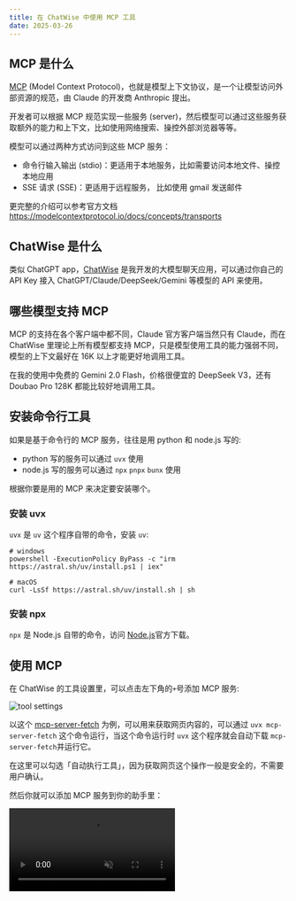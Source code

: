 ```yaml
---
title: 在 ChatWise 中使用 MCP 工具
date: 2025-03-26
---
```



## MCP 是什么

[MCP](https://modelcontextprotocol.io) (Model Context Protocol)，也就是模型上下文协议，是一个让模型访问外部资源的规范，由 Claude 的开发商 Anthropic 提出。

开发者可以根据 MCP 规范实现一些服务 (server)，然后模型可以通过这些服务获取额外的能力和上下文，比如使用网络搜索、操控外部浏览器等等。

模型可以通过两种方式访问到这些 MCP 服务：

- 命令行输入输出 (stdio)：更适用于本地服务，比如需要访问本地文件、操控本地应用
- SSE 请求 (SSE)：更适用于远程服务， 比如使用 gmail 发送邮件

更完整的介绍可以参考官方文档 https://modelcontextprotocol.io/docs/concepts/transports

## ChatWise 是什么

类似 ChatGPT app，[ChatWise](https://chatwise.app) 是我开发的大模型聊天应用，可以通过你自己的 API Key 接入 ChatGPT/Claude/DeepSeek/Gemini 等模型的 API 来使用。

## 哪些模型支持 MCP

MCP 的支持在各个客户端中都不同，Claude 官方客户端当然只有 Claude，而在 ChatWise 里理论上所有模型都支持 MCP，只是模型使用工具的能力强弱不同，模型的上下文最好在 16K 以上才能更好地调用工具。

在我的使用中免费的 Gemini 2.0 Flash，价格很便宜的 DeepSeek V3，还有 Doubao Pro 128K 都能比较好地调用工具。

## 安装命令行工具

如果是基于命令行的 MCP 服务，往往是用 python 和 node.js 写的:

- python 写的服务可以通过 `uvx` 使用
- node.js 写的服务可以通过 `npx` `pnpx` `bunx` 使用

根据你要是用的 MCP 来决定要安装哪个。

### 安装 uvx

`uvx` 是 `uv` 这个程序自带的命令，安装 `uv`:

```shell
# windows
powershell -ExecutionPolicy ByPass -c "irm https://astral.sh/uv/install.ps1 | iex"

# macOS
curl -LsSf https://astral.sh/uv/install.sh | sh
```

### 安装 npx

`npx` 是 Node.js 自带的命令，访问 [Node.js](https://nodejs.org/zh-cn)官方下载。

## 使用 MCP

在 ChatWise 的工具设置里，可以点击左下角的`+`号添加 MCP 服务:

![tool settings](./chatwise-mcp-files/tool-settings.png)

以这个 [mcp-server-fetch](https://github.com/modelcontextprotocol/servers/tree/main/src/fetch) 为例，可以用来获取网页内容的，可以通过 `uvx mcp-server-fetch` 这个命令运行，当这个命令运行时 `uvx` 这个程序就会自动下载 `mcp-server-fetch`并运行它。

在这里可以勾选「自动执行工具」，因为获取网页这个操作一般是安全的，不需要用户确认。

然后你就可以添加 MCP 服务到你的助手里：

<video controls muted src={vid1} />

输入框下面这些按钮都是作用于整个助手，比如在这里启用了相应的 MCP 服务之后，新建一个对话也会使用这些 MCP 服务（过去的对话不受影响）。

示例，用 fetch 来总结一篇文章：

<video controls muted src={vid2} />

---

通过组合搜索+获取网页内容的 MCP 服务你就可以配合[系统提示词](https://x.com/localhost_4173/status/1901250213282799776)实现一个类似深度搜索的功能，也就是在搜索之后让模型依次分析每个网页，直到获取足够的信息。比如这些方案：

- [mcp-server-brave](https://github.com/modelcontextprotocol/servers/tree/main/src/brave-search) + [mcp-server-fetch](https://github.com/modelcontextprotocol/servers/tree/main/src/fetch): Brave 搜索 + 网页获取
- [tavily-mcp](https://docs.tavily.com/documentation/mcp): 基于 tavily 搜索的 MCP，本身就会获取网页内容，所以不需要 mcp-server-fetch
- [firecrawl-mcp](https://github.com/mendableai/firecrawl-mcp-server): 可以操纵浏览器，也就意味着可以用来访问 google 搜索

## 在哪里找 MCP 服务

除了[官方的 MCP 服务](https://github.com/modelcontextprotocol/servers/tree/main/src)可以使用外，[mcp.so](https://mcp.so/zh?utm_source=chatwise) 上还收录了大量优质 MCP 服务可供选择。